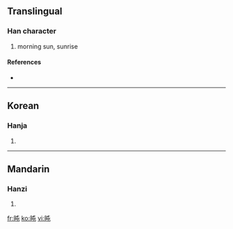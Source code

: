 ==Translingual==

===Han character===
{{Han char|rn=72|rad=日|as=04|sn=8|four=6501<sub>7</sub>|canj=日心山 (APU)}}

# morning sun, sunrise

====References====
* {{Han ref|kx=0490.270|dkj=13777|dj=0851.260|hdz=21489.060|uh=65FD|ud=26109|bh=CCCE|bd=52430}}

----

==Korean==

===Hanja===
{{ko-hanja|hangeul=돈|eumhun=|rv=don|mr=ton|y=ton}}

# {{defn|Korean}}

----

==Mandarin==

===Hanzi===
{{cmn-hanzi|pin=[[tūn]] ([[tun1]])|wg=t'un<sup>1</sup>}}

# {{defn|Mandarin}}

[[fr:旽]]
[[ko:旽]]
[[vi:旽]]